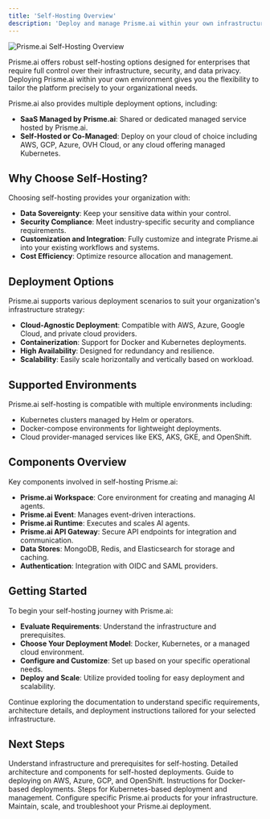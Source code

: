 ```yaml
---
title: 'Self-Hosting Overview'
description: 'Deploy and manage Prisme.ai within your own infrastructure.'
---
```


<Frame>
  <img src="/images/architecture.png" alt="Prisme.ai Self-Hosting Overview" />
</Frame>

Prisme.ai offers robust self-hosting options designed for enterprises that require full control over their infrastructure, security, and data privacy. Deploying Prisme.ai within your own environment gives you the flexibility to tailor the platform precisely to your organizational needs.

Prisme.ai also provides multiple deployment options, including:

- **SaaS Managed by Prisme.ai**: Shared or dedicated managed service hosted by Prisme.ai.
- **Self-Hosted or Co-Managed**: Deploy on your cloud of choice including AWS, GCP, Azure, OVH Cloud, or any cloud offering managed Kubernetes.

## Why Choose Self-Hosting?

Choosing self-hosting provides your organization with:

- **Data Sovereignty**: Keep your sensitive data within your control.
- **Security Compliance**: Meet industry-specific security and compliance requirements.
- **Customization and Integration**: Fully customize and integrate Prisme.ai into your existing workflows and systems.
- **Cost Efficiency**: Optimize resource allocation and management.

## Deployment Options

Prisme.ai supports various deployment scenarios to suit your organization's infrastructure strategy:

- **Cloud-Agnostic Deployment**: Compatible with AWS, Azure, Google Cloud, and private cloud providers.
- **Containerization**: Support for Docker and Kubernetes deployments.
- **High Availability**: Designed for redundancy and resilience.
- **Scalability**: Easily scale horizontally and vertically based on workload.

## Supported Environments

Prisme.ai self-hosting is compatible with multiple environments including:

- Kubernetes clusters managed by Helm or operators.
- Docker-compose environments for lightweight deployments.
- Cloud provider-managed services like EKS, AKS, GKE, and OpenShift.

## Components Overview

Key components involved in self-hosting Prisme.ai:

- **Prisme.ai Workspace**: Core environment for creating and managing AI agents.
- **Prisme.ai Event**: Manages event-driven interactions.
- **Prisme.ai Runtime**: Executes and scales AI agents.
- **Prisme.ai API Gateway**: Secure API endpoints for integration and communication.
- **Data Stores**: MongoDB, Redis, and Elasticsearch for storage and caching.
- **Authentication**: Integration with OIDC and SAML providers.

## Getting Started

To begin your self-hosting journey with Prisme.ai:

- **Evaluate Requirements**: Understand the infrastructure and prerequisites.
- **Choose Your Deployment Model**: Docker, Kubernetes, or a managed cloud environment.
- **Configure and Customize**: Set up based on your specific operational needs.
- **Deploy and Scale**: Utilize provided tooling for easy deployment and scalability.

Continue exploring the documentation to understand specific requirements, architecture details, and deployment instructions tailored for your selected infrastructure.

## Next Steps

<CardGroup cols={2}>
  <Card title="Requirements" icon="clipboard-check" href="/self-hosting/requirements">
    Understand infrastructure and prerequisites for self-hosting.
  </Card>
  <Card title="Architecture" icon="sitemap" href="/self-hosting/architecture">
    Detailed architecture and components for self-hosted deployments.
  </Card>
  <Card title="Cloud Providers" icon="cloud" href="/self-hosting/cloud/aws">
    Guide to deploying on AWS, Azure, GCP, and OpenShift.
  </Card>
  <Card title="Docker Deployment" icon="docker" href="/self-hosting/docker/setup">
    Instructions for Docker-based deployments.
  </Card>
  <Card title="Kubernetes Deployment" icon="kubernetes" href="/self-hosting/kubernetes/helm">
    Steps for Kubernetes-based deployment and management.
  </Card>
  <Card title="Products Configuration" icon="cogs" href="/self-hosting/configuration/ai-securechat">
    Configure specific Prisme.ai products for your infrastructure.
  </Card>
  <Card title="Operations" icon="tools" href="/self-hosting/operations/updates">
    Maintain, scale, and troubleshoot your Prisme.ai deployment.
  </Card>
</CardGroup>